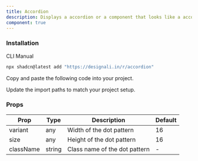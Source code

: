 ```yaml
---
title: Accordion
description: Displays a accordion or a component that looks like a accordion.
component: true
---
```


<div className="grid gap-3 lg:grid-cols-1 xl:grid-cols-2">
  <ComponentPreview name="accordion-01" />
  <ComponentPreview name="accordion-02" />
  <ComponentPreview name="accordion-03" />
  <ComponentPreview name="accordion-04" />
  <ComponentPreview name="accordion-05" />
  <ComponentPreview name="accordion-06" />
  <ComponentPreview name="accordion-07" />
  <ComponentPreview name="accordion-08" />
  <ComponentPreview name="accordion-09" />
  <ComponentPreview name="accordion-10" />
  <ComponentPreview name="accordion-11" />
  <ComponentPreview name="accordion-12" />
  <ComponentPreview name="accordion-13" />
  <ComponentPreview name="accordion-14" />
  <ComponentPreview name="accordion-15" />
  <ComponentPreview name="accordion-16" />
  <ComponentPreview name="accordion-17" />
  <ComponentPreview name="accordion-18" />
  <ComponentPreview name="accordion-19" />
  <ComponentPreview name="accordion-20" />
</div>

### Installation

<Tabs defaultValue="cli">

<TabsList>
  <TabsTrigger value="cli">CLI</TabsTrigger>
  <TabsTrigger value="manual">Manual</TabsTrigger>
</TabsList>
<TabsContent value="cli">

```bash
npx shadcn@latest add "https://designali.in/r/accordion"
```

</TabsContent>

<TabsContent className="flex w-full"  value="manual">

<Steps>

<Step>Copy and paste the following code into your project.</Step>

<ComponentSource name="accordion" />

<Step>Update the import paths to match your project setup.</Step>

</Steps>

</TabsContent>

</Tabs>

### Props

| Prop      | Type   | Description                   | Default |
| --------- | ------ | ----------------------------- | ------- |
| variant   | any    | Width of the dot pattern      | 16      |
| size      | any    | Height of the dot pattern     | 16      |
| className | string | Class name of the dot pattern | -       |
